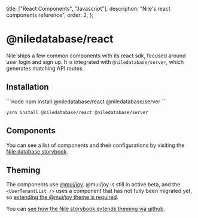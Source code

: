   title: ["React Components", "Javascript"],
  description: "Nile's react components reference",
  order: 2,
};

# @niledatabase/react

Nile ships a few common components with its react sdk, focused around user login and sign up. It is integrated with `@niledatabase/server`, which generates matching API routes. 

## Installation

  <CodeGroups>
```node
npm install @niledatabase/react @niledatabase/server
```

```yarn
yarn install @niledatabase/react @niledatabase/server
```

</CodeGroups>

## Components

You can see a list of components and their configurations by visiting the [Nile database storybook](https://storybook.thenile.dev).

## Theming

The components use [@mui/joy](https://mui.com/joy-ui). @mui/joy is still in active beta, and the `<UserTenantList />` uses a component that has not fully been migrated yet, so [extending the @mui/joy theme is required](https://mui.com/joy-ui/integrations/material-ui/).

You can [see how the Nile storybook extends theming via github](https://github.com/niledatabase/nile-js/blob/main/packages/react/.storybook/themeConfig.ts).
